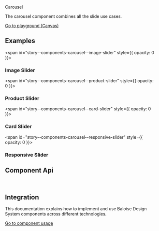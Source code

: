 
<bal-doc-banner id="story--components-carousel--basic" >Carousel</bal-doc-banner>

<bal-doc-lead>The carousel component combines all the slide use cases.</bal-doc-lead>

<Canvas withSource="open">
  <Story id="components-carousel--basic" />
</Canvas>

<bal-doc-app>
  <bal-button-group class="mb-large" position="center">
    <a class="button is-primary" href="?path=/story/components-carousel--basic">
      Go to playground (Canvas)
    </a>
    <bal-doc-stackblitz
      framework="angular"
      template={Basic.parameters.docs.source.code}
      modules="carousel"
    ></bal-doc-stackblitz>
    <bal-doc-stackblitz
      framework="html"
      template={Basic.parameters.docs.source.code}
      modules="carousel"
    ></bal-doc-stackblitz>
  </bal-button-group>
</bal-doc-app>

## Examples

<span id="story--components-carousel--image-slider" style={{ opacity: 0 }}></span>

### Image Slider

<Canvas>
  <Story id="components-carousel--image-slider" />
</Canvas>

<span id="story--components-carousel--product-slider" style={{ opacity: 0 }}></span>

### Product Slider

<Canvas>
  <Story id="components-carousel--product-slider" />
</Canvas>

<span id="story--components-carousel--card-slider" style={{ opacity: 0 }}></span>

### Card Slider

<Canvas>
  <Story id="components-carousel--card-slider" />
</Canvas>

<span id="story--components-carousel--responsive-slider" style={{ opacity: 0 }}></span>

### Responsive Slider

<Canvas>
  <Story id="components-carousel--responsive-slider" />
</Canvas>

## Component Api

<Description markdown={readme} />
<Description markdown={readmeItem} />

<br />

## Integration

This documentation explains how to implement and use Baloise Design System components across different technologies.

<a class="button is-primary" href="?path=/docs/development-components--page">
  Go to component usage
</a>


<Description markdown={testing} />

<bal-doc-github link="/components/bal-carousel/stories/bal-carousel.docs.mdx"></bal-doc-github>
